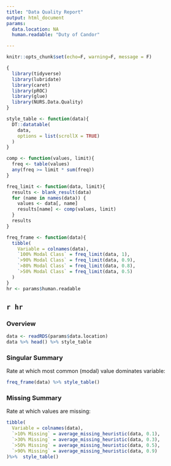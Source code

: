 ```yaml
---
title: "Data Quality Report"
output: html_document
params:
  data.location: NA 
  human.readable: "Duty of Candor"

---
```


```r
knitr::opts_chunk$set(echo=F, warning=F, message = F)
```

``` r
{
  library(tidyverse)
  library(lubridate)
  library(caret)
  library(pROC)
  library(glue)
  library(NURS.Data.Quality)
}

style_table <- function(data){
  DT::datatable(
    data,
    options = list(scrollX = TRUE)
  )
}


```


``` r

comp <- function(values, limit){
  freq <- table(values)
  any(freq >= limit * sum(freq))
}

freq_limit <- function(data, limit){
  results <- blank_result(data)
  for (name in names(data)) {
    values <- data[, name]
    results[name] <- comp(values, limit)
  }
  results
}

freq_frame <- function(data){
  tibble(
    Variable = colnames(data),
    `100% Modal Class` = freq_limit(data, 1),
    `>90% Modal Class` = freq_limit(data, 0.9),
    `>80% Modal Class` = freq_limit(data, 0.8),
    `>50% Modal Class` = freq_limit(data, 0.5)
  )
}
hr <- params$human.readable

```

## `r hr`

### Overview

``` r

data <- readRDS(params$data.location)
data %>% head() %>% style_table
```

### Singular Summary

Rate at which most common (modal) value dominates variable:

``` r
freq_frame(data) %>% style_table()


```

### Missing Summary

Rate at which values are missing:


``` r
tibble(
  Variable = colnames(data),
  `>10% Missing` = average_missing_heuristic(data, 0.1),
  `>30% Missing` = average_missing_heuristic(data, 0.3),
  `>50% Missing` = average_missing_heuristic(data, 0.5),
  `>90% Missing` = average_missing_heuristic(data, 0.9)
)%>%  style_table()


```


